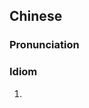 {{also|刣鸡教猴}}
==Chinese==
{{zh-forms|s=刣鸡教猴}}

===Pronunciation===
{{zh-pron
|md=tài-{g}iĕ-{g}á-{g}àu
|mn=xm,qz,tp:thâi-koe-kà-kâu/zz,kh:thâi-ke-kà-kâu
|cat=cy
}}

===Idiom===
{{zh-idiom}}

# {{lb|zh|Min}} {{zh-synonym|殺雞儆猴|[[killing]] the [[chicken]] to [[warn]] the [[monkey]]}}